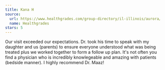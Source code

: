 ```yaml
---
title: Kana H
source:
  url: https://www.healthgrades.com/group-directory/il-illinois/aurora/allergy-asthma-and-sinus-centers-aurora-oyyn35r
  name: Healthgrades
stars: 5
---
```

Our visit exceeded our expectations. Dr. took his time to speak with my daughter and us (parents) to ensure everyone understood what was being treated plus we worked together to form a follow up plan. It's not often you find a physician who is incredibly knowlegeable and amazing with patients (bedside manner). I highly recommend Dr. Maaz!